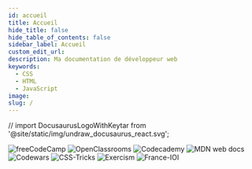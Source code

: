 ```yaml
---
id: accueil
title: Accueil
hide_title: false
hide_table_of_contents: false
sidebar_label: Accueil
custom_edit_url:
description: Ma documentation de développeur web
keywords:
  - CSS
  - HTML
  - JavaScript
image:
slug: /
---
```

// import DocusaurusLogoWithKeytar from '@site/static/img/undraw_docusaurus_react.svg';


<div class="accueil-container-fluid">
  <div class="accueil-row">
    <div class="accueil-col" style={{ display: 'flex', flexDirection: 'row', flexWrap: 'wrap', justifyContent: 'space-around', alignItems: 'center', alignContent: 'space-around', height: '250px' }}>
      <img alt="freeCodeCamp" src="freeCodeCamp/assets/fcc_primary_large_24X210.png" style={{ width: '250px', height:'min-content', backgroundColor: 'black' }} />
      <img alt="OpenClassrooms" src="OpenClassrooms/assets/OpenClassrooms.png" style={{ width: '250px', height:'min-content' }}/>
      <img alt="Codecademy" src="Codecademy/assets/Codecademy.png" style={{ width: '250px', height:'min-content' }}/>
      <img alt="MDN web docs" src="MDN-web-docs/assets/MDNWebDoc.png" style={{ width: '250px', height:'min-content' }}/>
      <img alt="Codewars" src="Codewars/assets/codewars.png" style={{ width: '250px', height:'min-content', backgroundColor: 'white' }}/>
      <img alt="CSS-Tricks" src="CSS-Tricks/assets/css-tricks.png" style={{ width: '250px', height:'min-content' }}/>
      <img alt="Exercism" src="Exercism/assets/Exercism.png" style={{ width: '250px', height:'min-content', backgroundColor: '#22333b' }}/>
      <img alt="France-IOI" src="France-IOI/assets/france-ioi.png" style={{ width: '100px', height:'min-content', backgroundColor: 'white' }}/>
    </div>
  </div>
</div>

<!--
# Hello, *world*!

Below is an example of JSX embedded in Markdown. <br /> **Try and change
the background color!**

<div style={{ padding: '20px', backgroundColor: 'tomato' }}>
  <h3>This is JSX</h3>
</div>

<img alt="Docusaurus with Keytar" src={useBaseUrl('./static/img/undraw_docusaurus_tree.svg')} />


<DocusaurusLogoWithKeytar title="Docusaurus Logo" className="logo"/>
-->

